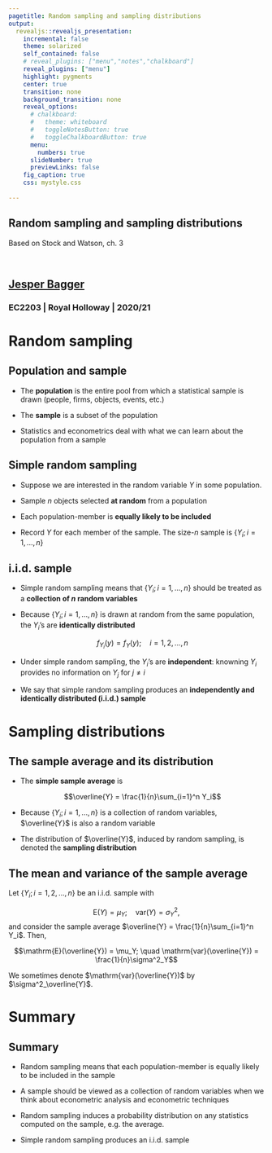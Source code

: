 ```yaml
---
pagetitle: Random sampling and sampling distributions
output: 
  revealjs::revealjs_presentation:
    incremental: false
    theme: solarized
    self_contained: false
    # reveal_plugins: ["menu","notes","chalkboard"]
    reveal_plugins: ["menu"]
    highlight: pygments
    center: true
    transition: none
    background_transition: none 
    reveal_options:
      # chalkboard:
      #   theme: whiteboard
      #   toggleNotesButton: true
      #   toggleChalkboardButton: true
      menu:
        numbers: true
      slideNumber: true
      previewLinks: false
    fig_caption: true
    css: mystyle.css
    
--- 
```


<section>

<h1>Random sampling and sampling distributions</h1>

Based on Stock and Watson, ch. 3

<br>

<h2>[Jesper Bagger](mailto:jesper.bagger@rhul.ac.uk)</h2>

<h3>EC2203 | Royal Holloway | 2020/21</h3>

</section>

<!-- ## Statistics -->

<!-- - Probability theory provide us with concepts that allow us to describe and analyze situations involving randomness -->

<!--   For example, the mean and variance of a random variable -->

<!-- - Probability theory does not tell us how to **quantify**, say, the mean and variance of a random variable. -->

<!--   For that, we need statistics  -->

# Random sampling

## Population and sample

- The **population** is the entire pool from which a statistical sample is drawn (people, firms, objects, events, etc.)

- The **sample** is a subset of the population

- Statistics and econometrics deal with what we can learn about the population from a sample

## Simple random sampling

- Suppose we are interested in the random variable $Y$ in some population. 

- Sample $n$ objects selected **at random** from a population

- Each population-member is **equally likely to be included**

- Record $Y$ for each member of the sample. The size-$n$ sample is $\{Y_i; i=1,...,n\}$

<!-- ## A random sample -->

<!-- - The sample $\{Y_i; i=1,...,n\}$ is obtained by sampling $Y$, a **single** random variable,  **$n$ times** -->

<!-- - A different sample obtains if we redo sampling: treat the sample as a **collection of $n$ random variables** -->

<!-- <!-- - The adjective **random** in "random sample" refers to the way the sample is obtained, not the realized sample -->

## i.i.d. sample

- Simple random sampling means that $\{Y_i; i=1,...,n\}$ should be treated as a **collection of $n$ random variables**

- Because $\{Y_i; i=1,...,n\}$ is drawn at random from the same population, the $Y_i$'s are **identically distributed**

  $$f_{Y_i}(y) = f_{Y}(y); \quad i=1,2,...,n$$ 
  
- Under simple random sampling, the $Y_i$'s are **independent**: knowning $Y_i$ provides no information on $Y_j$ for $j \neq i$

- We say that simple random sampling produces an **independently and identically distributed (i.i.d.) sample**

# Sampling distributions

## The sample average and its distribution

<!-- - All the econometric procedures we consider in EC2203 involves taking (weighted) averages of sampled data -->

- The **simple sample average** is

  $$\overline{Y} = \frac{1}{n}\sum_{i=1}^n Y_i$$

- Because $\{Y_i; i=1,...,n\}$ is a collection of random variables, $\overline{Y}$ is also a random variable

- The distribution of $\overline{Y}$, induced by random sampling, is denoted the **sampling distribution**

## The mean and variance of the sample average

<div class="box">
Let $\{Y_i; i=1,2,...,n\}$ be an i.i.d. sample with

$$\mathrm{E}(Y)=\mu_Y; \quad \mathrm{var}(Y)=\sigma_Y^2,$$
and consider the sample average $\overline{Y} = \frac{1}{n}\sum_{i=1}^n Y_i$. Then,

$$\mathrm{E}(\overline{Y}) = \mu_Y; \quad \mathrm{var}(\overline{Y}) = \frac{1}{n}\sigma^2_Y$$

We sometimes denote $\mathrm{var}(\overline{Y})$ by $\sigma^2_\overline{Y}$.

</div>



# Summary

## Summary

- Random sampling means that each population-member is equally likely to be included in the sample

- A sample should be viewed as a collection of random variables when we think about econometric analysis and econometric techniques

- Random sampling induces a probability distribution on any statistics computed on the sample, e.g. the average.

- Simple random sampling produces an i.i.d. sample 

